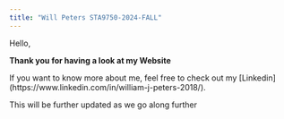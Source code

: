 ```yaml
---
title: "Will Peters STA9750-2024-FALL"
---
```


Hello,

**Thank you for having a look at my Website**

If you want to know more about me, feel free to check out my [Linkedin] (https://www.linkedin.com/in/william-j-peters-2018/).

This will be further updated as we go along further